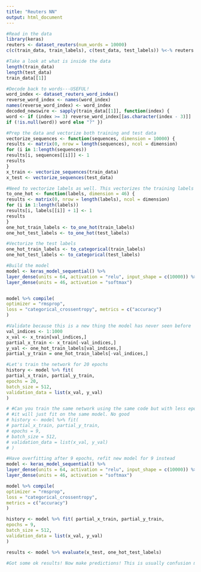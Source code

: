 ```yaml
---
title: "Reuters NN"
output: html_document
---
```


```r
#Read in the data
library(keras)
reuters <- dataset_reuters(num_words = 10000)
c(c(train_data, train_labels), c(test_data, test_labels)) %<-% reuters

#Take a look at what is inside the data
length(train_data)
length(test_data)
train_data[[1]]

#Decode back to words---USEFUL!
word_index <- dataset_reuters_word_index()
reverse_word_index <- names(word_index) 
names(reverse_word_index) <- word_index
decoded_newswire <- sapply(train_data[[1]], function(index) {
word <- if (index >= 3) reverse_word_index[[as.character(index - 3)]]
if (!is.null(word)) word else "?" })

#Prep the data and vectorize both training and test data
vectorize_sequences <- function(sequences, dimension = 10000) { 
results <- matrix(0, nrow = length(sequences), ncol = dimension) 
for (i in 1:length(sequences))
results[i, sequences[[i]]] <- 1
results
}
x_train <- vectorize_sequences(train_data) 
x_test <- vectorize_sequences(test_data)

#Need to vectorize labels as well. This vectorizes the training labels
to_one_hot <- function(labels, dimension = 46) {
results <- matrix(0, nrow = length(labels), ncol = dimension) 
for (i in 1:length(labels))
results[i, labels[[i]] + 1] <- 1 
results
}
one_hot_train_labels <- to_one_hot(train_labels)  
one_hot_test_labels <- to_one_hot(test_labels)

#Vectorize the test labels
one_hot_train_labels <- to_categorical(train_labels) 
one_hot_test_labels <- to_categorical(test_labels)
```

```r
#Build the model
model <- keras_model_sequential() %>%
layer_dense(units = 64, activation = "relu", input_shape = c(10000)) %>% layer_dense(units = 64, activation = "relu") %>%
layer_dense(units = 46, activation = "softmax")


model %>% compile(
optimizer = "rmsprop",
loss = "categorical_crossentropy", metrics = c("accuracy")
)

#Validate because this is a new thing the model has never seen before
val_indices <- 1:1000
x_val <- x_train[val_indices,] 
partial_x_train <- x_train[-val_indices,]
y_val <- one_hot_train_labels[val_indices,] 
partial_y_train = one_hot_train_labels[-val_indices,]

#Let's train the network for 20 epochs
history <- model %>% fit( 
partial_x_train, partial_y_train,
epochs = 20,
batch_size = 512,
validation_data = list(x_val, y_val) 
)

# #Can you train the same network using the same code but with less epochs? No you cannot,
# #it will just fit on the same model. No good
# history <- model %>% fit( 
# partial_x_train, partial_y_train,
# epochs = 9,
# batch_size = 512,
# validation_data = list(x_val, y_val) 
# )

#Have overfitting after 9 epochs, refit new model for 9 instead 
model <- keras_model_sequential() %>%
layer_dense(units = 64, activation = "relu", input_shape = c(10000)) %>% layer_dense(units = 64, activation = "relu") %>%
layer_dense(units = 46, activation = "softmax")

model %>% compile(
optimizer = "rmsprop",
loss = "categorical_crossentropy", 
metrics = c("accuracy")
)

history <- model %>% fit( partial_x_train, partial_y_train,
epochs = 9,
batch_size = 512,
validation_data = list(x_val, y_val) 
)

results <- model %>% evaluate(x_test, one_hot_test_labels)

#Got some ok results! Now make predictions! This is usually confusion matrix time?
```